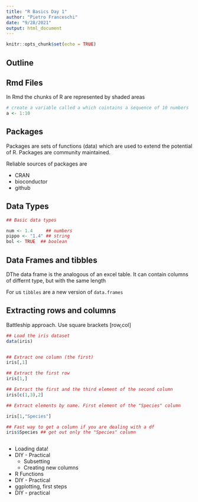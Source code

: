 ```yaml
---
title: "R Basics Day 1"
author: "Pietro Franceschi"
date: "9/28/2021"
output: html_document
---
```


```r
knitr::opts_chunk$set(echo = TRUE)
```


## Outline

## Rmd Files

In Rmd the chunks of R are represented by shaded areas

```r
# create a variable called a which cointains a sequence of 10 numbers
a <- 1:10
```

## Packages

Packages are sets of functions (data) which are used to extend the potential of R. 
Packages are community maintained.

Reliable sources of packages are

* CRAN
* bioconductor
* github

## Data Types

```r
## Basic data types

num <- 1.4     ## numbers
pippo <- "1.4" ## string
bol <- TRUE  ## boolean

```


## Data Frames and tibbles
DThe data frame is the analogous of an excel table. It can contain columns of differnt type, but with the same length

For us `tibbles` are a new version of `data.frames`

 
##  Extracting rows and columns

Battleship approach. Use square brackets [row,col]


```r
## Load the iris dataset
data(iris)


## Extract one column (the first)
iris[,1]

## Extract the first row 
iris[1,]

## Extract the first and the third element of the second column
iris[c(1,3),2]

## Extract elements by name. First element of the "Species" column

iris[1,"Species"]

## Fast way to get a column if you are dealing with a df
iris$Species ## get out only the "Species" column



```







* Loading data!
* DIY - Practical
    * Subsetting
    * Creating new columns
* R Functions
* DIY - Practical
* ggplotting, first steps
* DIY - practical


